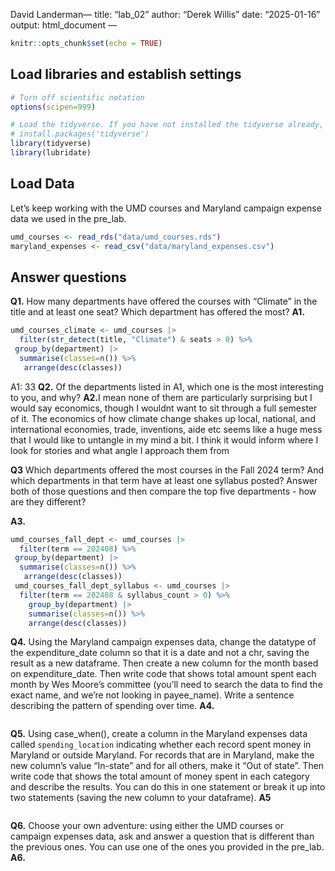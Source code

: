 David Landerman---
title: "lab_02"
author: "Derek Willis"
date: "2025-01-16"
output: html_document
---

```r
knitr::opts_chunk$set(echo = TRUE)
```

## Load libraries and establish settings

```r
# Turn off scientific notation
options(scipen=999)

# Load the tidyverse. If you have not installed the tidyverse already, remove the # from the next line and run it first.  
# install.packages('tidyverse')
library(tidyverse)
library(lubridate)
```

## Load Data

Let's keep working with the UMD courses and Maryland campaign expense data we used in the pre_lab.

```r
umd_courses <- read_rds("data/umd_courses.rds")
maryland_expenses <- read_csv("data/maryland_expenses.csv")
```

## Answer questions

**Q1.** How many departments have offered the courses with "Climate" in the title and at least one seat? Which department has offered the most? **A1.**

```r
umd_courses_climate <- umd_courses |>
  filter(str_detect(title, "Climate") & seats > 0) %>% 
 group_by(department) |>
  summarise(classes=n()) %>% 
   arrange(desc(classes))


```
A1: 33
**Q2.** Of the departments listed in A1, which one is the most interesting to you, and why? **A2.**I mean none of them are particularly surprising but I would say economics, though I wouldnt want to sit through a full semester of it. The economics of how climate change shakes up local, national, and international economies, trade, inventions, aide etc seems like a huge mess that I would like to untangle in my mind a bit. I think it would inform where I look for stories and what angle I approach them from

**Q3** Which departments offered the most courses in the Fall 2024 term? And which departments in that term have at least one syllabus posted? Answer both of those questions and then compare the top five departments - how are they different?

**A3.**

```r
umd_courses_fall_dept <- umd_courses |>
  filter(term == 202408) %>% 
 group_by(department) |>
  summarise(classes=n()) %>% 
   arrange(desc(classes))
 umd_courses_fall_dept_syllabus <- umd_courses |>
  filter(term == 202408 & syllabus_count > 0) %>% 
    group_by(department) |>
    summarise(classes=n()) %>% 
    arrange(desc(classes))


```

**Q4.** Using the Maryland campaign expenses data, change the datatype of the expenditure_date column so that it is a date and not a chr, saving the result as a new dataframe. Then create a new column for the month based on expenditure_date. Then write code that shows total amount spent each month by Wes Moore's committee (you'll need to search the data to find the exact name, and we're not looking in payee_name). Write a sentence describing the pattern of spending over time. **A4.**

```r
```

**Q5.** Using case_when(), create a column in the Maryland expenses data called `spending_location` indicating whether each record spent money in Maryland or outside Maryland. For records that are in Maryland, make the new column's value "In-state" and for all others, make it "Out of state". Then write code that shows the total amount of money spent in each category and describe the results. You can do this in one statement or break it up into two statements (saving the new column to your dataframe). **A5**

```r
```

**Q6.** Choose your own adventure: using either the UMD courses or campaign expenses data, ask and answer a question that is different than the previous ones. You can use one of the ones you provided in the pre_lab. **A6.**

```r
```
